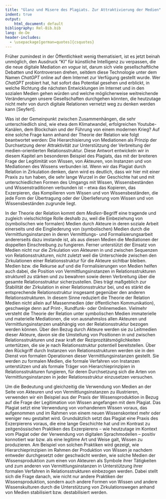 ```yaml
---
title: "Glanz und Misere des Plagiats. Zur Attraktivierung der Medien"
indent: true
output:
    html_document: default
bibliography: Rel-Bib.bib
lang: de-De
header-includes:
  - \usepackage[german=quotes]{csquotes}
---
```


Früher zumindest in der Öffentlichkeit wenig thematisiert, ist es jetzt beinah unmöglich, den Ausdruck "KI" für künstliche Intelligenz zu verpassen, die die neue digitale Mediation _en vogue_ ist, darum sich viele gesellschaftliche Debatten und Kontroversen drehen, seitdem diese Technologie unter dem Namen _ChatGPT_ online auf dem Internet zur Verfügung gestellt wurde. Wer _ChatGPT_ probiert hat, hat sofort das Potential gesehen und erblickt, in welche Richtung die nächsten Entwicklungen im Internet und in den sozialen Medien gehen würden und welche möglicherweise weitreichende Veränderungen unsere Gesellschaften durchgehen könnten, die heutzutage nicht mehr von durch digitale Relationen vernetzt weg zu denken werden kann [Seyfert].



Was ist der Gemeinpunkt zwischen Zusammenhängen, die sehr unterschiedlich sind, wie etwa dem Klimatwandel, erfolgreichen Youtube-Kanälen, dem Blockchain und der Führung von einem modernen Krieg? Auf eine solche Frage kann anhand der Theorie der Relation wie folgt beantwortet werden: Die Hierarchisierung von Mediationen als Prinzip der Durchsetzung derer Attraktivität zur Unterstützung der Verbreitung der medien-orientierten Relationsstruktur. Diese Antwort entwickeln wir in diesem Kapitel am besonderen Beispiel des Plagiats, das mit der breiteren Frage der Legitimität von Wissen, von Akteuren, von Instanzen und von Mediationen des Wissens verbunden ist. Wenn wir das Plagiat durch Relation in Zirkulation denken, dann wird es deutlich, dass wir hier mit einer Praxis zu tun haben, die sehr lange Wurzel in der Geschichte hat und mit unterschiedlichen Formen des Umgangs mit Wissen, Wissensbeständen und Wissenstraditionen verbunden ist -- etwa das Kopieren, das Exzerpieren, das Kompilieren vom Wissen und von Wissensbeständen, die jede Form der Übertragung oder der Überlieferung vom Wissen und von Wissensbeständen zugrunde liegt.




In der Theorie der Relation kommt dem _Medien_-Begriff eine tragende und zugleich vielschichtige Rolle deshalb zu, weil die Einbeziehung von (symbolischen wie formalen) Medien durch Akteure in deren soziale Arbeit einerseits und die Eingliederung von (symbolischen) Medien durch die Vermittlungsinstanzen in deren Vermittlungs- und Formalisierungsarbeit andererseits dazu imstande ist, als aus diesen Medien die Mediationen der doppelten Einschreibung zu fungieren. <!-- Dadurch gewährleisten --> Ferner unterstützt der Einsatz von Medien <!-- bei relationsstrukturadäquaten Ge- und Verbrauch nicht nur die stabile und stetige --> nicht nur die Zirkulation von Akteuren in und zwischen Sequenzen von Relationsstrukturen, nicht zuletzt weil die Unterschiede zwischen den Zirkulationen einer Relationsstruktur für die Akteure sichtbar bleiben. Medien bzw. die Rekurse auf und die Formalisierungen von Medien helfen auch dabei, die Position von Vermittlungsinstanzen in Relationsstrukturen strukturell zu stärken und zu bewahren sowie deren Verbreitung über die gesamte Relationsstruktur sicherzustellen. Dies trägt maßgeblich zur Stabilität der Zirkulation in einer Relationsstruktur bei, und es stärkt die entsprechende Relationsstruktur insgesamt gegenüber den anderen Relationsstrukturen. In diesem Sinne reduziert die Theorie der Relation Medien nicht allein auf Massenmedien (der öffentlichen Kommunikation), geschweige denn auf Print-, Rundfunk- oder Onlinemedien. Vielmehr versteht die Theorie der Relation unter symbolischen Medien immaterielle und materielle Mediationen, die <!-- im Unterschied zu Bourdieus Theorie symbolischen Kapitals --> von ausnahmslos allen Akteuren und Vermittlungsinstanzen unabhängig von der Relationsstruktur bezogen werden können. Über den Bezug durch Akteure werden sie zu Leitmedien dieser Akteure, davon sie die Umstellung von Positionen in und zwischen Relationsstrukturen und zwar kraft der Reziprozitätsmöglichkeiten untertützen, die sie je nach Relationsstruktur potentiell bereitstellen. Über den Rückgriff durch Instanzen von Relationsstrukturen werden sie in den Dienst von formalen Operationen dieser Vermittlungsinstanzen gestellt. Sie werden zu formalen Medien, die formale Verfahren von Instanzen unterstützen und als formale Träger von Hierarchieprinzipien in Relationsstrukturen fungieren, für deren Durchsetzung sich die Arten von Vermittlungsinstanzen in jeder Relationsstruktur einzusetzen versuchen.

Um die Bedeutung und gleichzeitig die Verwendung von Medien an der Seite von Akteuren und von Vermittlungsinstanzen zu illustrieren, verwenden wir ein Beispiel aus der Praxis der Wissensproduktion in Bezug auf die Frage der Legitimation von Wissen angefangen mit dem Plagiat. Das Plagiat setzt eine Verwendung von vorhandenem Wissen voraus, das aufgenommen und im Rahmen von einem neuen Wissenskontext mehr oder weniger neu gestaltet wird. Grundsätzlich setzt das Plagiat eine Praxis des Exzerpierens voraus, die eine lange Geschichte hat und im Kontrast zu zeitgenössischen Praktiken des Exzerpierens -- wie heutzutage im Kontext vom Plagiat oder der Verwendung von digitalen Sprachmodellen -- positiv konnotiert war bzw. als eine legitime Art und Weise galt, Wissen zu produzieren. Am Beispiel von solchen Praktiken wird gezeigt, wie Hierarchieprinzipien im Rahmen der Produktion von Wissen je nachdem entweder durchgesetzt oder geschwächt werden, wie solche Medien der Wissensproduktion zum einen von Akteuren als Symbole ihrer Tätigkeiten und zum anderen von Vermittlungsinstanzen in Unterstützung ihrer formalen Verfahren in Relationsstrukturen einbezogen werden. Dabei stellt sich die Frage danach, wie nicht nur andere Praktiken der Wissensproduktion, sondern auch andere Formen von Wissen und andere Wissenskulturen durch die Unterstützung von Zirkulationswegen anhand von Medien stabilisiert bzw. destabilisiert werden.
